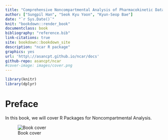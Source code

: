 ```yaml
---
title: "Comprehensive Noncompartmental Analysis of Pharmacokinetic Data to Acquire CDISC Standardized Parameters"
author: ["Sungpil Han", "Seok Kyu Yoon", "Kyun-Seop Bae"]
date: "`r Sys.Date()`"
knit: "bookdown::render_book"
documentclass: book
bibliography: "reference.bib"
link-citations: true
site: bookdown::bookdown_site
description: "ncar R package"
graphics: yes
url: 'http\://asancpt.github.io/ncar/docs'
github-repo: asancpt/ncar
#cover-image: images/cover.png
---
```


```r
library(knitr)
library(dplyr)
```

# Preface {-}

In this book, we will cover R Packages for Noncompartmental Analysis. 

![Book cover](cover.jpeg)

